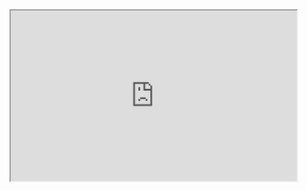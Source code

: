 <iframe
  src="https://app.dashcam.io/replay/6866b220409e098717b01504?share=7yHBWqwJlL7q8jgXGRcVg&embed=true&timestamp=90000&playbackRate=5"
  width="100%"
  height="300"
/>
